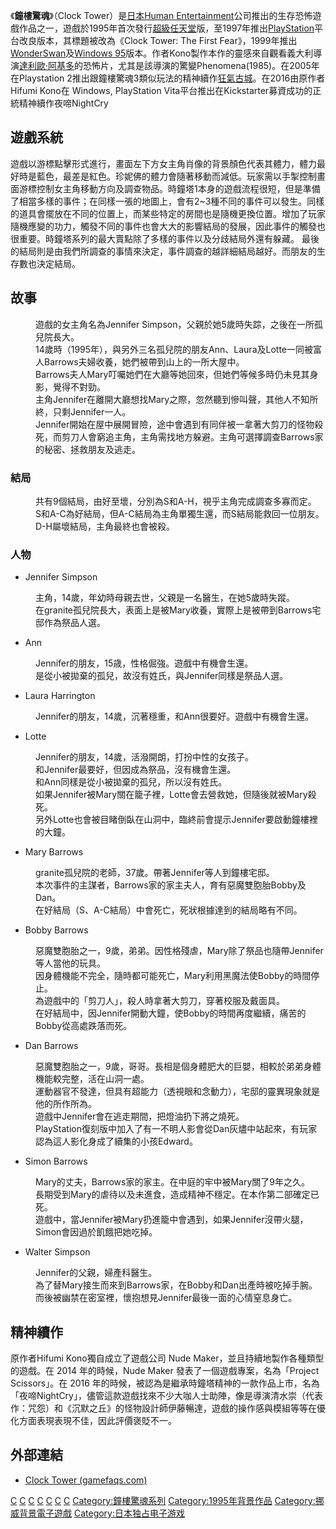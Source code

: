 {{noteTA|G1=Games|time=2010-02-28T15:21:40+00:00}}
{{Otheruses|鐘樓驚魂2|other=續作}}
{{Infobox video game series
| title = 鐘樓驚魂
| genre = [[生存恐怖|生存恐怖]], [[Point-and-click_adventure_game|point-and-click adventure]]
| developer = {{ubl|[[Human_Entertainment|Human Entertainment]]|[[Capcom|Capcom]]}}
| publisher = {{ubl|Human Entertainment|[[ASCII_Entertainment|ASCII Entertainment]]|[[Agetec|Agetec]]|Capcom|[[Sunsoft|Sunsoft]]}}
| creator = Hifumi Kono
| platforms = {{ubl|[[Super_Famicom|Super Famicom]]|[[PlayStation_(console)|PlayStation]]|[[Microsoft_Windows|Windows]]|[[WonderSwan|WonderSwan]]|[[PlayStation_2|PlayStation 2]]}}
| first release version = ''[[Clock_Tower_(1995_video_game)|Clock Tower]]''
| first release date = 14 September 1995
| latest release version = ''[[Clock_Tower_3|Clock Tower 3]]''
| latest release date = 12 December 2002
}}
《'''鐘樓驚魂'''》（Clock Tower）是[[日本|日本]][[Human_Entertainment|Human Entertainment]]公司推出的生存恐怖遊戲作品之一，遊戲於1995年首次發行[[超級任天堂|超級任天堂]]版，至1997年推出[[PlayStation|PlayStation]]平台改良版本，其標題被改為《Clock Tower: The First Fear》，1999年推出[[WonderSwan|WonderSwan]]及[[Windows_95|Windows 95]]版本。作者Kono製作本作的靈感來自觀看義大利導演[[達利歐·阿基多|達利歐·阿基多]]的恐怖片，尤其是該導演的驚變Phenomena(1985)。在2005年在Playstation 2推出跟鐘樓驚魂3類似玩法的精神續作[[狂氣古城|狂氣古城]]。在2016由原作者Hifumi Kono在	Windows, PlayStation Vita平台推出在Kickstarter募資成功的正統精神續作夜啼NightCry

== 遊戲系統 ==
遊戲以游標點擊形式進行，畫面左下方女主角肖像的背景顏色代表其體力，體力最好時是藍色，最差是紅色。珍妮佛的體力會隨著移動而減低。玩家需以手掣控制畫面游標控制女主角移動方向及調查物品。時鐘塔1本身的遊戲流程很短，但是準備了相當多樣的事件；在同樣一張的地圖上，會有2~3種不同的事件可以發生。同樣的道具會擺放在不同的位置上，而某些特定的房間也是隨機更換位置。增加了玩家隨機應變的功力，觸發不同的事件也會大大的影響結局的發展，因此事件的觸發也很重要。時鐘塔系列的最大賣點除了多樣的事件以及分歧結局外還有躲藏。
最後的結局則是由我們所調查的事情來決定，事件調查的越詳細結局越好。而朋友的生存數也決定結局。

== 故事 ==
: 遊戲的女主角名為Jennifer Simpson，父親於她5歲時失踪，之後在一所孤兒院長大。
: 14歲時（1995年），與另外三名孤兒院的朋友Ann、Laura及Lotte一同被富人Barrows夫婦收養，她們被帶到山上的一所大屋中。
: Barrows夫人Mary叮囑她們在大廳等她回來，但她們等候多時仍未見其身影，覺得不對勁。
: 主角Jennifer在離開大廳想找Mary之際，忽然聽到慘叫聲，其他人不知所終，只剩Jennifer一人。
: Jennifer開始在屋中展開冒險，途中會遇到有同伴被一拿著大剪刀的怪物殺死，而剪刀人會窮追主角，主角需找地方躲避。主角可選擇調查Barrows家的秘密、拯救朋友及逃走。


=== 結局 ===
: 共有9個結局，由好至壞，分別為S和A-H，視乎主角完成調查多寡而定。
: S和A-C為好結局，但A-C結局為主角單獨生還，而S結局能救回一位朋友。
: D-H屬壞結局，主角最終也會被殺。

=== 人物 ===
*Jennifer Simpson
: 主角，14歲，年幼時母親去世，父親是一名醫生，在她5歲時失蹤。
: 在granite孤兒院長大，表面上是被Mary收養，實際上是被帶到Barrows宅邸作為祭品人選。

*Ann
: Jennifer的朋友，15歳，性格倔強。遊戲中有機會生還。
: 是從小被拋棄的孤兒，故沒有姓氏，與Jennifer同樣是祭品人選。

*Laura Harrington
: Jennifer的朋友，14歲，沉著穩重，和Ann很要好。遊戲中有機會生還。

*Lotte
: Jennifer的朋友，14歲，活潑開朗，打扮中性的女孩子。
: 和Jennifer最要好，但因成為祭品，沒有機會生還。
: 和Ann同樣是從小被拋棄的孤兒，所以沒有姓氏。
: 如果Jennifer被Mary關在籠子裡，Lotte會去營救她，但隨後就被Mary殺死。
: 另外Lotte也會被目睹倒臥在山洞中，臨終前會提示Jennifer要啟動鐘樓裡的大鐘。

*Mary Barrows
: granite孤兒院的老師，37歲。帶著Jennifer等人到鐘樓宅邸。
: 本次事件的主謀者，Barrows家的家主夫人，育有惡魔雙胞胎Bobby及Dan。
: 在好結局（S、A-C結局）中會死亡，死狀根據達到的結局略有不同。

*Bobby Barrows
: 惡魔雙胞胎之一，9歲，弟弟。因性格殘虐，Mary除了祭品也隨帶Jennifer等人當他的玩具。
: 因身體機能不完全，隨時都可能死亡，Mary利用黑魔法使Bobby的時間停止。
: 為遊戲中的「剪刀人」，殺人時拿著大剪刀，穿著校服及戴面具。
: 在好結局中，因Jennifer開動大鐘，使Bobby的時間再度繼續，痛苦的Bobby從高處跌落而死。

*Dan Barrows
: 惡魔雙胞胎之一，9歲，哥哥。長相是個身體肥大的巨嬰，相較於弟弟身體機能較完整，活在山洞一處。
: 運動器官不發達，但具有超能力（透視眼和念動力），宅邸的靈異現象就是他的所作所為。
: 遊戲中Jennifer會在逃走期間，把燈油扔下將之燒死。
: PlayStation復刻版中加入了有一不明人影會從Dan灰燼中站起來，有玩家認為這人影化身成了續集的小孩Edward。

*Simon Barrows
: Mary的丈夫，Barrows家的家主。在中庭的牢中被Mary關了9年之久。
: 長期受到Mary的虐待以及未進食，造成精神不穩定。在本作第二部確定已死。
: 遊戲中，當Jennifer被Mary扔進籠中會遇到，如果Jennifer沒帶火腿，Simon會因過於飢餓把她吃掉。

*Walter Simpson
: Jennifer的父親，婦產科醫生。
: 為了替Mary接生而來到Barrows家，在Bobby和Dan出產時被吃掉手腕。
: 而後被幽禁在密室裡，懷抱想見Jennifer最後一面的心情窒息身亡。

== 精神續作 ==
原作者Hifumi Kono獨自成立了遊戲公司 Nude Maker，並且持續地製作各種類型的遊戲。在 2014 年的時候，Nude Maker 發表了一個遊戲專案，名為「Project Scissors」。在 2016 年的時候，被認為是繼承時鐘塔精神的一款作品上市，名為「夜啼NightCry」，儘管這款遊戲找來不少大咖人士助陣，像是導演清水崇（代表作：咒怨）和《沉默之丘》的怪物設計師伊藤暢達，遊戲的操作感與模組等等在優化方面表現表現不佳，因此評價褒貶不一。

== 外部連結 ==
*[http://www.gamefaqs.com/console/snes/data/563032.html Clock Tower (gamefaqs.com)]

{{鐘樓驚魂系列}}

[[Category:1995年电子游戏|C]]
[[Category:恐怖遊戲|C]]
[[Category:超级任天堂游戏|C]]
[[Category:PlayStation_(游戏机)游戏|C]]
[[Category:WonderSwan遊戲|C]]
[[Category:Wii_Virtual_Console游戏|C]]
[[Category:點擊式冒險遊戲|C]]
[[Category:鐘樓驚魂系列|Category:鐘樓驚魂系列]]
[[Category:1995年背景作品|Category:1995年背景作品]]
[[Category:挪威背景電子遊戲|Category:挪威背景電子遊戲]]
[[Category:日本独占电子游戏|Category:日本独占电子游戏]]